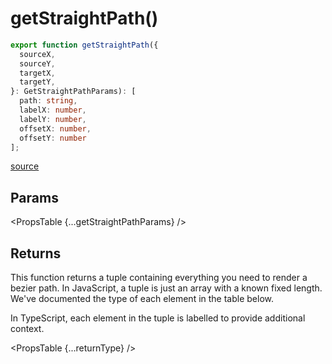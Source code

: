 
# getStraightPath()

```ts
export function getStraightPath({
  sourceX,
  sourceY,
  targetX,
  targetY,
}: GetStraightPathParams): [
  path: string,
  labelX: number,
  labelY: number,
  offsetX: number,
  offsetY: number
];
```

[source](https://github.com/wbkd/react-flow/blob/961d1295b4f056dec6532ff785a3cc1de60dc1f6/packages/system/src/utils/edges/straight-edge.ts#L10C1-L15C108)

## Params

<PropsTable {...getStraightPathParams} />

## Returns

This function returns a tuple containing everything you need to render a bezier
path. In JavaScript, a tuple is just an array with a known fixed length. We've
documented the type of each element in the table below.

In TypeScript, each element in the tuple is labelled to provide additional
context.

<PropsTable {...returnType} />
